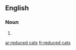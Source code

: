 ==English==

===Noun===
{{head|en|noun plural form}}

# {{plural of|reduced cat|lang=en}}

[[ar:reduced cats]]
[[fr:reduced cats]]